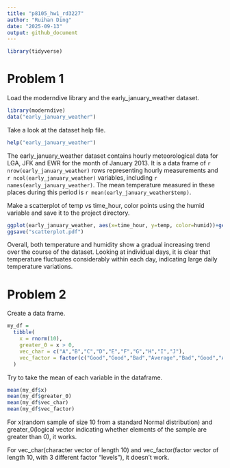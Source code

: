 ```yaml
---
title: "p8105_hw1_rd3227"
author: "Ruihan Ding"
date: "2025-09-13"
output: github_document
---
```


```r
library(tidyverse)
```

# Problem 1

Load the moderndive library and the early_january_weather dataset.

```r
library(moderndive)
data("early_january_weather")
```

Take a look at the dataset help file.

```r
help("early_january_weather")
```

The early_january_weather dataset contains hourly meteorological data for LGA, JFK and EWR for the month of January 2013. It is a data frame of `r nrow(early_january_weather)` rows representing hourly measurements and `r ncol(early_january_weather)` variables, including `r names(early_january_weather)`. The mean temperature measured in these places during this period is `r mean(early_january_weather$temp)`.

Make a scatterplot of temp vs time_hour, color points using the humid variable and save it to the project directory.

```r
ggplot(early_january_weather, aes(x=time_hour, y=temp, color=humid))+geom_point()
ggsave("scatterplot.pdf")
```

Overall, both temperature and humidity show a gradual increasing trend over the course of the dataset. Looking at individual days, it is clear that temperature fluctuates considerably within each day, indicating large daily temperature variations.

# Problem 2

Create a data frame.

```r
my_df = 
  tibble(
    x = rnorm(10),
    greater_0 = x > 0,
    vec_char = c("A","B","C","D","E","F","G","H","I","J"),
    vec_factor = factor(c("Good","Good","Bad","Average","Bad","Good","Average","Average","Bad","Good"))
  )
```

Try to take the mean of each variable in the dataframe.

```r
mean(my_df$x)
mean(my_df$greater_0)
mean(my_df$vec_char)
mean(my_df$vec_factor)
```

For x(random sample of size 10 from a standard Normal distribution) and greater_0(logical vector indicating whether elements of the sample are greater than 0), it works.

For vec_char(character vector of length 10) and vec_factor(factor vector of length 10, with 3 different factor “levels”), it doesn't work.
